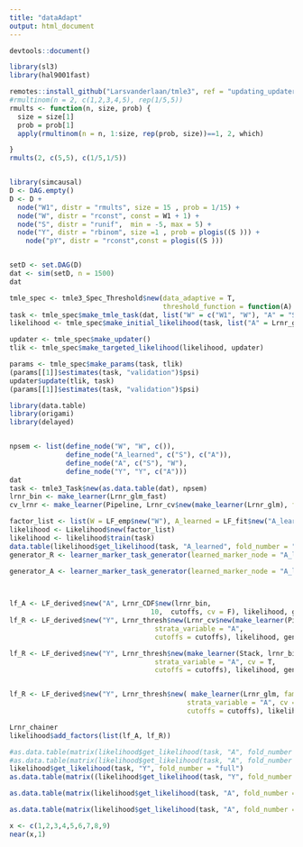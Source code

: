 ```yaml
---
title: "dataAdapt"
output: html_document
---
```


```r
devtools::document()

library(sl3)
library(hal9001fast)
```



```r
remotes::install_github("Larsvanderlaan/tmle3", ref = "updating_updater")
#rmultinom(n = 2, c(1,2,3,4,5), rep(1/5,5))
rmults <- function(n, size, prob) {
  size = size[1]
  prob = prob[1]
  apply(rmultinom(n = n, 1:size, rep(prob, size))==1, 2, which)

}
rmults(2, c(5,5), c(1/5,1/5))


library(simcausal)
D <- DAG.empty()
D <- D +
  node("W1", distr = "rmults", size = 15 , prob = 1/15) +
  node("W", distr = "rconst", const = W1 + 1) +
  node("S", distr = "runif",  min = -5, max = 5) +
  node("Y", distr = "rbinom", size =1 , prob = plogis((S ))) + 
    node("pY", distr = "rconst",const = plogis((S )))


setD <- set.DAG(D)
dat <- sim(setD, n = 1500)
dat

```





```r
tmle_spec <- tmle3_Spec_Threshold$new(data_adaptive = T,
                                      threshold_function = function(A) {as.vector(quantile(A, seq(0.05, 0.90, length.out = 10)))})
task <- tmle_spec$make_tmle_task(dat, list("W" = c("W1", "W"), "A" = "S", "Y" = "Y"))
likelihood <- tmle_spec$make_initial_likelihood(task, list("A" = Lrnr_glm$new(), "A_learned" = Lrnr_glm$new(), "Y" = Lrnr_glm$new()))

updater <- tmle_spec$make_updater()
tlik <- tmle_spec$make_targeted_likelihood(likelihood, updater)

params <- tmle_spec$make_params(task, tlik)
(params[[1]]$estimates(task, "validation")$psi)
updater$update(tlik, task)
(params[[1]]$estimates(task, "validation")$psi)
```






```r
library(data.table)
library(origami)
library(delayed)


npsem <- list(define_node("W", "W", c()),
              define_node("A_learned", c("S"), c("A")),
              define_node("A", c("S"), "W"),
              define_node("Y", "Y", c("A")))
dat
task <- tmle3_Task$new(as.data.table(dat), npsem)
lrnr_bin <- make_learner(Lrnr_glm_fast)
cv_lrnr <- make_learner(Pipeline, Lrnr_cv$new(make_learner(Lrnr_glm), full_fit = T))

factor_list <- list(W = LF_emp$new("W"), A_learned = LF_fit$new("A_learned", cv_lrnr, type = "mean"))
likelihood <- Likelihood$new(factor_list)
likelihood <- likelihood$train(task)
data.table(likelihood$get_likelihood(task, "A_learned", fold_number = "validation"), task$get_tmle_node("A"))
generator_R <- learner_marker_task_generator(learned_marker_node = "A_learned", node = "Y")

generator_A <- learner_marker_task_generator(learned_marker_node = "A_learned", node = "A")

  
```

```r
lf_A <- LF_derived$new("A", Lrnr_CDF$new(lrnr_bin,
                                   10,  cutoffs, cv = F), likelihood, generator_A, type = "mean")
lf_R <- LF_derived$new("Y", Lrnr_thresh$new(Lrnr_cv$new(make_learner(Pipeline, lrnr_bin, make_learner(Lrnr_wrapper, 5))), 
                                    strata_variable = "A",
                                    cutoffs = cutoffs), likelihood, generator_R, type = "mean")

lf_R <- LF_derived$new("Y", Lrnr_thresh$new(make_learner(Stack, lrnr_bin, lrnr_bin),
                                    strata_variable = "A", cv = T,
                                    cutoffs = cutoffs), likelihood, generator_R, type = "mean")


lf_R <- LF_derived$new("Y", Lrnr_thresh$new( make_learner(Lrnr_glm, family = binomial()),
                                            strata_variable = "A", cv = F,
                                            cutoffs = cutoffs), likelihood, generator_R, type = "mean")

Lrnr_chainer
likelihood$add_factors(list(lf_A, lf_R))
```

```r
#as.data.table(matrix(likelihood$get_likelihood(task, "A", fold_number = "validation"), nrow = 1500))
#as.data.table(matrix(likelihood$get_likelihood(task, "A", fold_number = "validation"), nrow = 1500))
likelihood$get_likelihood(task, "Y", fold_number = "full")
as.data.table(matrix((likelihood$get_likelihood(task, "Y", fold_number = "full")), nrow = 1500))

as.data.table(matrix(likelihood$get_likelihood(task, "A", fold_number = "full"), nrow = 1500))
```

```r
as.data.table(matrix(likelihood$get_likelihood(task, "A", fold_number = 1), nrow = 1500))

```



```R
x <- c(1,2,3,4,5,6,7,8,9)
near(x,1)
```
